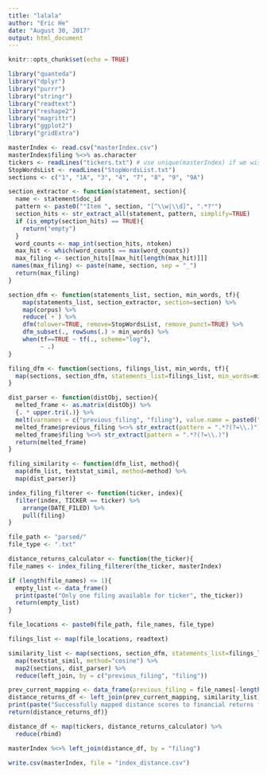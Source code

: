 ```yaml
---
title: "lalala"
author: "Eric He"
date: "August 30, 2017"
output: html_document
---
```


```r
knitr::opts_chunk$set(echo = TRUE)
```

```r
library("quanteda")
library("dplyr")
library("purrr")
library("stringr")
library("readtext")
library("reshape2")
library("magrittr")
library("ggplot2")
library("gridExtra")

masterIndex <- read.csv("masterIndex.csv")
masterIndex$filing %<>% as.character
tickers <- readLines("tickers.txt") # use unique(masterIndex) if we wish to scale this across multiple years, or keep tickers.txt updated
StopWordsList <- readLines("StopWordsList.txt")
sections <- c("1", "1A", "3", "4", "7", "8", "9", "9A")

section_extractor <- function(statement, section){
  name <- statement$doc_id 
  pattern <- paste0("°Item ", section, "[^\\w|\\d]", ".*?°")
  section_hits <- str_extract_all(statement, pattern, simplify=TRUE) 
  if (is_empty(section_hits) == TRUE){
    return("empty")
  }
  word_counts <- map_int(section_hits, ntoken)
  max_hit <- which(word_counts == max(word_counts))
  max_filing <- section_hits[[max_hit[length(max_hit)]]]
 names(max_filing) <- paste(name, section, sep = "_") 
  return(max_filing)
}

section_dfm <- function(statements_list, section, min_words, tf){
    map(statements_list, section_extractor, section=section) %>%
    map(corpus) %>%
    reduce(`+`) %>%
    dfm(tolower=TRUE, remove=StopWordsList, remove_punct=TRUE) %>% 
    dfm_subset(., rowSums(.) > min_words) %>%
    when(tf==TRUE ~ tf(., scheme="log"), 
         ~ .)
}

filing_dfm <- function(sections, filings_list, min_words, tf){
  map(sections, section_dfm, statements_list=filings_list, min_words=min_words, tf=tf)
}

dist_parser <- function(distObj, section){
  melted_frame <- as.matrix(distObj) %>%
  {. * upper.tri(.)} %>% 
  melt(varnames = c("previous_filing", "filing"), value.name = paste0("sec", section, "dist"))  
  melted_frame$previous_filing %<>% str_extract(pattern = ".*?(?=\\.)")
  melted_frame$filing %<>% str_extract(pattern = ".*?(?=\\.)") 
  return(melted_frame)
}

filing_similarity <- function(dfm_list, method){
  map(dfm_list, textstat_simil, method=method) %>%
  map(dist_parser)}

index_filing_filterer <- function(ticker, index){
  filter(index, TICKER == ticker) %>%
    arrange(DATE_FILED) %>% 
    pull(filing)
}

file_path <- "parsed/"
file_type <- ".txt"

distance_returns_calculator <- function(the_ticker){
file_names <- index_filing_filterer(the_ticker, masterIndex)

if (length(file_names) <= 1){
  empty_list <- data_frame()
  print(paste("Only one filing available for ticker", the_ticker))
  return(empty_list)
}

file_locations <- paste0(file_path, file_names, file_type)

filings_list <- map(file_locations, readtext)

similarity_list <- map(sections, section_dfm, statements_list=filings_list, min_words=10, tf=TRUE) %>%
  map(textstat_simil, method="cosine") %>%
  map2(sections, dist_parser) %>%
  reduce(left_join, by = c("previous_filing", "filing"))

prev_current_mapping <- data_frame(previous_filing = file_names[-length(file_names)], filing = file_names[-1])
distance_returns_df <- left_join(prev_current_mapping, similarity_list, by = c("previous_filing", "filing"))
print(paste("Successfully mapped distance scores to financial returns for ticker", the_ticker))
return(distance_returns_df)}

distance_df <- map(tickers, distance_returns_calculator) %>%
  reduce(rbind)

masterIndex %<>% left_join(distance_df, by = "filing")

write.csv(masterIndex, file = "index_distance.csv")
```
